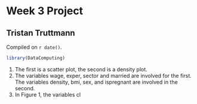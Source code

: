 # Week 3 Project

## Tristan Truttmann

<!-- leave this material as is -->
Compiled on `r date()`.

```r
library(DataComputing)
```
<!-- put your content after this line -->

(1) The first is a scatter plot, the second is a density plot. 
(2) The variables wage, exper, sector and married are involved for the first.  The variables density, bmi, sex, and ispregnant are involved in the second. 
(3) In Figure 1, the variables cl
